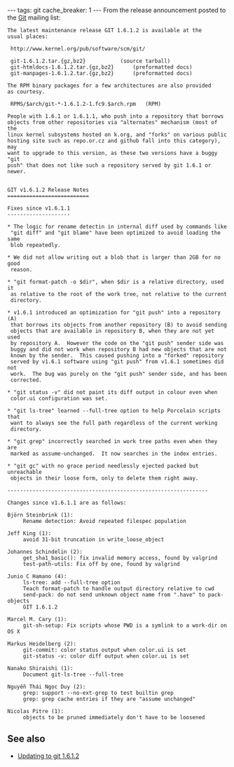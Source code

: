 ---
tags: git
cache_breaker: 1
---
From the release announcement posted to the [[Git]] mailing list:

<pre>The latest maintenance release GIT 1.6.1.2 is available at the
usual places:

 http://www.kernel.org/pub/software/scm/git/

 git-1.6.1.2.tar.{gz,bz2}			(source tarball)
 git-htmldocs-1.6.1.2.tar.{gz,bz2}		(preformatted docs)
 git-manpages-1.6.1.2.tar.{gz,bz2}		(preformatted docs)

The RPM binary packages for a few architectures are also provided
as courtesy.

 RPMS/$arch/git-*-1.6.1.2-1.fc9.$arch.rpm	(RPM)

People with 1.6.1 or 1.6.1.1, who push into a repository that borrows
objects from other repositories via "alternates" mechanism (most of the
linux kernel subsystems hosted on k.org, and "forks" on various public
hosting site such as repo.or.cz and github fall into this category), may
want to upgrade to this version, as these two versions have a buggy "git
push" that does not like such a repository served by git 1.6.1 or newer.


GIT v1.6.1.2 Release Notes
==========================

Fixes since v1.6.1.1
--------------------

* The logic for rename detectin in internal diff used by commands like
 "git diff" and "git blame" have been optimized to avoid loading the same
 blob repeatedly.

* We did not allow writing out a blob that is larger than 2GB for no good
 reason.

* "git format-patch -o $dir", when $dir is a relative directory, used it
 as relative to the root of the work tree, not relative to the current
 directory.

* v1.6.1 introduced an optimization for "git push" into a repository (A)
 that borrows its objects from another repository (B) to avoid sending
 objects that are available in repository B, when they are not yet used
 by repository A.  However the code on the "git push" sender side was
 buggy and did not work when repository B had new objects that are not
 known by the sender.  This caused pushing into a "forked" repository
 served by v1.6.1 software using "git push" from v1.6.1 sometimes did not
 work.  The bug was purely on the "git push" sender side, and has been
 corrected.

* "git status -v" did not paint its diff output in colour even when
 color.ui configuration was set.

* "git ls-tree" learned --full-tree option to help Porcelain scripts that
 want to always see the full path regardless of the current working
 directory.

* "git grep" incorrectly searched in work tree paths even when they are
 marked as assume-unchanged.  It now searches in the index entries.

* "git gc" with no grace period needlessly ejected packed but unreachable
 objects in their loose form, only to delete them right away.

----------------------------------------------------------------

Changes since v1.6.1.1 are as follows:

Björn Steinbrink (1):
     Rename detection: Avoid repeated filespec population

Jeff King (1):
     avoid 31-bit truncation in write_loose_object

Johannes Schindelin (2):
     get_sha1_basic(): fix invalid memory access, found by valgrind
     test-path-utils: Fix off by one, found by valgrind

Junio C Hamano (4):
     ls-tree: add --full-tree option
     Teach format-patch to handle output directory relative to cwd
     send-pack: do not send unknown object name from ".have" to pack-objects
     GIT 1.6.1.2

Marcel M. Cary (1):
     git-sh-setup: Fix scripts whose PWD is a symlink to a work-dir on OS X

Markus Heidelberg (2):
     git-commit: color status output when color.ui is set
     git-status -v: color diff output when color.ui is set

Nanako Shiraishi (1):
     Document git-ls-tree --full-tree

Nguyễn Thái Ngọc Duy (2):
     grep: support --no-ext-grep to test builtin grep
     grep: grep cache entries if they are "assume unchanged"

Nicolas Pitre (1):
     objects to be pruned immediately don't have to be loosened</pre>

== See also ==

* [[Updating to git 1.6.1.2]]
